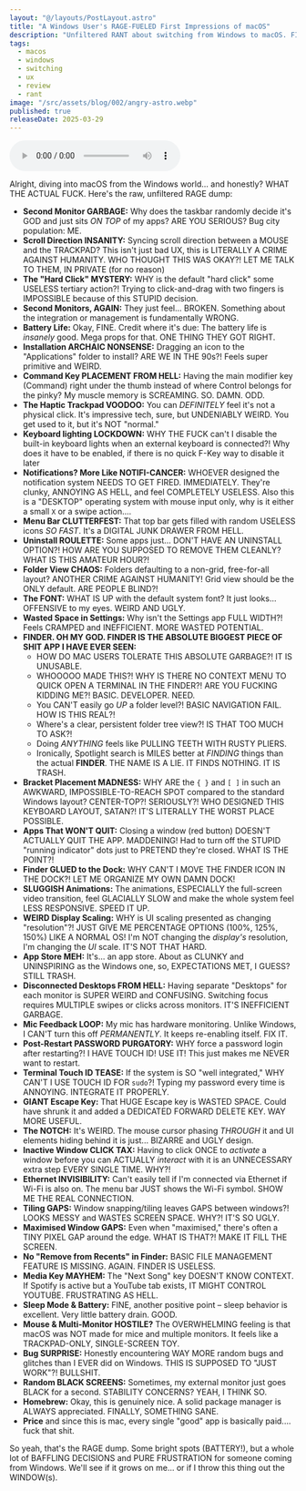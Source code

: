 ```yaml
---
layout: "@/layouts/PostLayout.astro"
title: "A Windows User's RAGE-FUELED First Impressions of macOS"
description: "Unfiltered RANT about switching from Windows to macOS. FINDER IS TRASH, scroll sync is a CRIME, multi-monitor is BROKEN, and SO MUCH MORE."
tags:
  - macos
  - windows
  - switching
  - ux
  - review
  - rant
image: "/src/assets/blog/002/angry-astro.webp"
published: true
releaseDate: 2025-03-29
---
```


<audio
  src="/src/assets/blog/002/002-mac-os-rant.mp3"
  controls
  preload="metadata"
  className="w-full"
/>

Alright, diving into macOS from the Windows world... and honestly? WHAT THE ACTUAL FUCK. Here's the raw, unfiltered RAGE dump:

- **Second Monitor GARBAGE:** Why does the taskbar randomly decide it's GOD and just sits _ON TOP_ of my apps? ARE YOU SERIOUS? Bug city population: ME.
- **Scroll Direction INSANITY:** Syncing scroll direction between a MOUSE and the TRACKPAD? This isn't just bad UX, this is LITERALLY A CRIME AGAINST HUMANITY. WHO THOUGHT THIS WAS OKAY?! LET ME TALK TO THEM, IN PRIVATE (for no reason)
- **The "Hard Click" MYSTERY:** WHY is the default "hard click" some USELESS tertiary action?! Trying to click-and-drag with two fingers is IMPOSSIBLE because of this STUPID decision.
- **Second Monitors, AGAIN:** They just feel... BROKEN. Something about the integration or management is fundamentally WRONG.
- **Battery Life:** Okay, FINE. Credit where it's due: The battery life is _insanely_ good. Mega props for that. ONE THING THEY GOT RIGHT.
- **Installation ARCHAIC NONSENSE:** Dragging an icon to the "Applications" folder to install? ARE WE IN THE 90s?! Feels super primitive and WEIRD.
- **Command Key PLACEMENT FROM HELL:** Having the main modifier key (Command) right under the thumb instead of where Control belongs for the pinky? My muscle memory is SCREAMING. SO. DAMN. ODD.
- **The Haptic Trackpad VOODOO:** You can _DEFINITELY_ feel it's not a physical click. It's impressive tech, sure, but UNDENIABLY WEIRD. You get used to it, but it's NOT "normal."
- **Keyboard lighting LOCKDOWN:** WHY THE FUCK can't I disable the built-in keyboard lights when an external keyboard is connected?! Why does it have to be enabled, if there is no quick F-Key way to disable it later
- **Notifications? More Like NOTIFI-CANCER:** WHOEVER designed the notification system NEEDS TO GET FIRED. IMMEDIATELY. They're clunky, ANNOYING AS HELL, and feel COMPLETELY USELESS. Also this is a "DESKTOP" operating system with mouse input only, why is it either a small `X` or a swipe action....
- **Menu Bar CLUTTERFEST:** That top bar gets filled with random USELESS icons _SO FAST_. It's a DIGITAL JUNK DRAWER FROM HELL.
- **Uninstall ROULETTE:** Some apps just... DON'T HAVE AN UNINSTALL OPTION?! HOW ARE YOU SUPPOSED TO REMOVE THEM CLEANLY? WHAT IS THIS AMATEUR HOUR?!
- **Folder View CHAOS:** Folders defaulting to a non-grid, free-for-all layout? ANOTHER CRIME AGAINST HUMANITY! Grid view should be the ONLY default. ARE PEOPLE BLIND?!
- **The FONT:** WHAT IS UP with the default system font? It just looks... OFFENSIVE to my eyes. WEIRD AND UGLY.
- **Wasted Space in Settings:** Why isn't the Settings app FULL WIDTH?! Feels CRAMPED and INEFFICIENT. MORE WASTED POTENTIAL.
- **FINDER. OH MY GOD. FINDER IS THE ABSOLUTE BIGGEST PIECE OF SHIT APP I HAVE EVER SEEN:**
  - HOW DO MAC USERS TOLERATE THIS ABSOLUTE GARBAGE?! IT IS UNUSABLE.
  - WHOOOOO MADE THIS?! WHY IS THERE NO CONTEXT MENU TO QUICK OPEN A TERMINAL IN THE FINDER?! ARE YOU FUCKING KIDDING ME?! BASIC. DEVELOPER. NEED.
  - You CAN'T easily go _UP_ a folder level?! BASIC NAVIGATION FAIL. HOW IS THIS REAL?!
  - Where's a clear, persistent folder tree view?! IS THAT TOO MUCH TO ASK?!
  - Doing _ANYTHING_ feels like PULLING TEETH WITH RUSTY PLIERS.
  - Ironically, Spotlight search is MILES better at _FINDING_ things than the actual **FINDER**. THE NAME IS A LIE. IT FINDS NOTHING. IT IS TRASH.
- **Bracket Placement MADNESS:** WHY ARE the `{ }` and `[ ]` in such an AWKWARD, IMPOSSIBLE-TO-REACH SPOT compared to the standard Windows layout? CENTER-TOP?! SERIOUSLY?! WHO DESIGNED THIS KEYBOARD LAYOUT, SATAN?! IT'S LITERALLY THE WORST PLACE POSSIBLE.
- **Apps That WON'T QUIT:** Closing a window (red button) DOESN'T ACTUALLY QUIT THE APP. MADDENING! Had to turn off the STUPID "running indicator" dots just to PRETEND they're closed. WHAT IS THE POINT?!
- **Finder GLUED to the Dock:** WHY CAN'T I MOVE THE FINDER ICON IN THE DOCK?! LET ME ORGANIZE MY OWN DAMN DOCK!
- **SLUGGISH Animations:** The animations, ESPECIALLY the full-screen video transition, feel GLACIALLY SLOW and make the whole system feel LESS RESPONSIVE. SPEED IT UP.
- **WEIRD Display Scaling:** WHY is UI scaling presented as changing "resolution"?! JUST GIVE ME PERCENTAGE OPTIONS (100%, 125%, 150%) LIKE A NORMAL OS! I'm NOT changing the _display's_ resolution, I'm changing the _UI_ scale. IT'S NOT THAT HARD.
- **App Store MEH:** It's... an app store. About as CLUNKY and UNINSPIRING as the Windows one, so, EXPECTATIONS MET, I GUESS? STILL TRASH.
- **Disconnected Desktops FROM HELL:** Having separate "Desktops" for each monitor is SUPER WEIRD and CONFUSING. Switching focus requires MULTIPLE swipes or clicks across monitors. IT'S INEFFICIENT GARBAGE.
- **Mic Feedback LOOP:** My mic has hardware monitoring. Unlike Windows, I CAN'T turn this off _PERMANENTLY_. It keeps re-enabling itself. FIX IT.
- **Post-Restart PASSWORD PURGATORY:** WHY force a password login after restarting?! I HAVE TOUCH ID! USE IT! This just makes me NEVER want to restart.
- **Terminal Touch ID TEASE:** If the system is SO "well integrated," WHY CAN'T I USE TOUCH ID FOR `sudo`?! Typing my password every time is ANNOYING. INTEGRATE IT PROPERLY.
- **GIANT Escape Key:** That HUGE Escape key is WASTED SPACE. Could have shrunk it and added a DEDICATED FORWARD DELETE KEY. WAY MORE USEFUL.
- **The NOTCH:** It's WEIRD. The mouse cursor phasing _THROUGH_ it and UI elements hiding behind it is just... BIZARRE and UGLY design.
- **Inactive Window CLICK TAX:** Having to click ONCE to _activate_ a window before you can ACTUALLY _interact_ with it is an UNNECESSARY extra step EVERY SINGLE TIME. WHY?!
- **Ethernet INVISIBILITY:** Can't easily tell if I'm connected via Ethernet if Wi-Fi is also on. The menu bar JUST shows the Wi-Fi symbol. SHOW ME THE REAL CONNECTION.
- **Tiling GAPS:** Window snapping/tiling leaves GAPS between windows?! LOOKS MESSY and WASTES SCREEN SPACE. WHY?! IT'S SO UGLY.
- **Maximised Window GAPS:** Even when "maximised," there's often a TINY PIXEL GAP around the edge. WHAT IS THAT?! MAKE IT FILL THE SCREEN.
- **No "Remove from Recents" in Finder:** BASIC FILE MANAGEMENT FEATURE IS MISSING. AGAIN. FINDER IS USELESS.
- **Media Key MAYHEM:** The "Next Song" key DOESN'T KNOW CONTEXT. If Spotify is active but a YouTube tab exists, IT MIGHT CONTROL YOUTUBE. FRUSTRATING AS HELL.
- **Sleep Mode & Battery:** FINE, another positive point – sleep behavior is excellent. Very little battery drain. GOOD.
- **Mouse & Multi-Monitor HOSTILE?** The OVERWHELMING feeling is that macOS was NOT made for mice and multiple monitors. It feels like a TRACKPAD-ONLY, SINGLE-SCREEN TOY.
- **Bug SURPRISE:** Honestly encountering WAY MORE random bugs and glitches than I EVER did on Windows. THIS IS SUPPOSED TO "JUST WORK"?! BULLSHIT.
- **Random BLACK SCREENS:** Sometimes, my external monitor just goes BLACK for a second. STABILITY CONCERNS? YEAH, I THINK SO.
- **Homebrew:** Okay, this is genuinely nice. A solid package manager is ALWAYS appreciated. FINALLY, SOMETHING SANE.
- **Price** and since this is mac, every single "good" app is basically paid.... fuck that shit.

So yeah, that's the RAGE dump. Some bright spots (BATTERY!), but a whole lot of BAFFLING DECISIONS and PURE FRUSTRATION for someone coming from Windows. We'll see if it grows on me... or if I throw this thing out the WINDOW(s).

